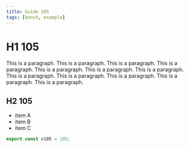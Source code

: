 ```yaml
---
title: Guide 105
tags: [bench, example]
---
```


# H1 105

This is a paragraph. This is a paragraph. This is a paragraph. This is a paragraph. This is a paragraph. This is a paragraph. This is a paragraph. This is a paragraph. This is a paragraph. This is a paragraph. This is a paragraph. This is a paragraph. 

## H2 105

- item A
- item B
- item C

```ts
export const v105 = 105;
```
